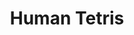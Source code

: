 ---
title: "Human Tetris"
publishedAt: "2017-01-01"
summary: "An up-to-4-player local co-op game where you pose to fit through approaching walls."
images:
  - "/images/side-projects/Human Tetris/Human Tetris play test.mp4"
objectFit: "contain"
team:
  - name: "Daniel Casadevall Pino"
    role: "Code"
    avatar: "/images/dcp.png"
    linkedIn: "https://www.linkedin.com/in/dcasadevall/"
  - name: "Daniel Chamberlin"
    role: "Tech Art, Animation"
    avatar: "/images/dc.jpeg"
    linkedIn: "https://www.linkedin.com/in/danielchamberlin/"
  - name: "Chris Seguritan"
    role: "Art, Cardboard Art"
    avatar: "/images/chris.jpeg"
    linkedIn: "https://www.linkedin.com/in/chrisseguritan/"
link: "https://yamslayer.itch.io/human-tetris"
--- 